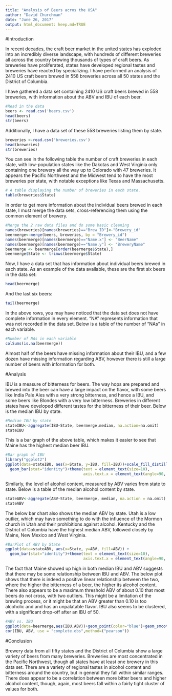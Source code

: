 ```yaml
---
title: "Analysis of Beers acros the USA"
author: "David Churchman"
date: "June 26, 2017"
output: html_document: keep.md=TRUE
---
```


#Introduction

In recent decades, the craft beer market in the united states has exploded into an incredibly diverse landscape, with hundreds of different breweries all across the country brewing thousands of types of craft beers. As breweries have proliferated, states have developed regional tastes and breweries have reacted by specializing.  I have performed an analysis of 2410 US craft beers brewed in 558 breweries across all 50 states and the District of Columbia.

I have gathered a data set containing 2410 US craft beers brewed in 558 breweries, with information about the ABV and IBU of each beer.
```r
#Read in the data
beers <- read.csv('beers.csv')
head(beers)
str(beers)
```

Additionally, I have a data set of these 558 breweries listing them by state.
```r
breweries <-read.csv('breweries.csv')
head(breweries)
str(breweries)
```
You can see in the following table the number of craft breweries in each state, with low-population states like the Dakotas and West Virginia only containing one brewery all the way up to Colorado with 47 breweries.  It appears the Pacific Northwest and the Midwest tend to have the most breweries per state, with notable exceptions like Texas and Massachusetts.
```r
# A table displaying the number of breweries in each state.
table(breweries$State)
```

In order to get more information about the individual beers brewed in each state, I must merge the data sets, cross-referencing them using the common element of brewery.
```r
#Merge the 2 raw data files and do some basic cleaning
names(breweries)[names(breweries)=="Brew_ID"]<-"Brewery_id"
beermerge<-merge(beers, breweries, by = "Brewery_id")
names(beermerge)[names(beermerge)=="Name.x"] <- "BeerName"
names(beermerge)[names(beermerge)=="Name.y"] <- "BreweryName"
beermerge <- beermerge[order(beermerge$State),]
beermerge$State <- trimws(beermerge$State)
```

Now, I have a data set that has information about individual beers brewed in each state.  As an example of the data available, these are the first six beers in the data set:
```r
head(beermerge)
```
And the last six beers:
```r
tail(beermerge)
```
In the above rows, you may have noticed that the data set does not have complete information in every element.  "NA" represents information that was not recorded in the data set.  Below is a table of the number of "NAs" in each variable.
```r
#Number of NAs in each variable
colSums(is.na(beermerge))
```
Almost half of the beers have missing information about their IBU, and a few dozen have missing information regarding ABV, however there is still a large number of beers with information for both.

#Analysis

IBU is a measure of bitterness for beers.  The way hops are prepared and brewed into the beer can have a large impact on the flavor, with some beers like India Pale Ales with a very strong bitterness, and hence a IBU, and some beers like Blondes with a very low bitterness.  Breweries in different states have developed different tastes for the bitterness of their beer.  Below is the median IBU by state.
```r
#Median IBU by state
stateIBU<-aggregate(IBU~State, beermerge,median, na.action=na.omit)
stateIBU
```

This is a bar graph of the above table, which makes it easier to see that Maine has the highest median beer IBU.  
```r
#Bar graph of IBU
library("ggplot2")
ggplot(data=stateIBU, aes(x=State, y=IBU, fill=IBU))+scale_fill_distiller(palette="Reds")+
  geom_bar(stat="identity")+theme(text = element_text(size=10),
                                  axis.text.x = element_text(angle=90, hjust=1,vjust=.5))
```

Similarly, the level of alcohol content, measured by ABV varies from state to state.  Below is a table of the median alcohol content by state.
```r
stateABV<-aggregate(ABV~State, beermerge, median, na.action = na.omit)
stateABV
```

The below bar chart also shows the median ABV by state.  Utah is a low outlier, which may have something to do with the influence of the Mormon church in Utah and their prohibitions against alcohol.  Kentucky and the District of Columbia have the highest median ABV, followed closely by Maine, New Mexico and West Virginia.   
```r
#BarPlot of ABV by State
ggplot(data=stateABV, aes(x=State, y=ABV, fill=ABV)) +
  geom_bar(stat="identity")+theme(text = element_text(size=10),
                                  axis.text.x = element_text(angle=90,   hjust=1,vjust=.5))
```

The fact that Maine showed up high in both median IBU and ABV suggests that there may be some relationship between IBU and ABV. The below plot shows that there is indeed a positive linear relationship between the two, where the higher the bitterness of a beer, the higher its alcohol content.  There also appears to be a maximum threshold ABV of about 0.10 that most beers do not cross, with two outliers. This might be a limitation of the brewing process, or it might be that an ABV greater than 0.10 is too alcoholic and and has an unpalatable flavor. IBU also seems to be clustered, with a significant drop-off after an IBU of 50.
```r
#ABV vs. IBU
ggplot(data=beermerge,aes(IBU,ABV))+geom_point(color="blue")+geom_smooth(method=lm,color="red")
cor(IBU, ABV, use = "complete.obs",method=("pearson"))
```

#Conclusion

Brewery data from all fifty states and the District of Columbia show a large variety of beers from many breweries. Breweries are most concentrated in the Pacific Northwest, though all states have at least one brewery in this data set. There are a variety of regional tastes in alcohol content and bitterness around the country, but in general they fall within similar ranges. There does appear to be a correlation between more bitter beers and higher alcohol content, though, again, most beers fall within a fairly tight cluster of values for both.  
